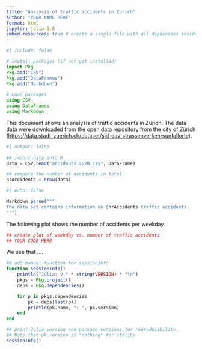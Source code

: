 ```yaml
---
title: "Analysis of traffic accidents in Zürich"
author: "YOUR NAME HERE"
format: html
jupyter: julia-1.8
embed-resources: true # create a single file with all depdencies inside
---
```


<!--
In order to use Julia, you need to:
- Have Julia installed (https://julialang.org/downloads/)
- Have it on your search path 
    - On UNIX alike: `which julia` must return a valid path
- Need the R package: JuliaCall (`install.packages("JuliaCall")`)
-->

```julia
#| include: false

# install packages (if not yet installed)
import Pkg
Pkg.add("CSV")
Pkg.add("DataFrames")
Pkg.add("Markdown")

# Load packages
using CSV
using DataFrames
using Markdown 
```


This document shows an analysis of traffic accidents in Zürich. The data data were downloaded
from the open data repository from the city of Zürich 
(<https://data.stadt-zuerich.ch/dataset/sid_dav_strassenverkehrsunfallorte>).

```julia
#| output: false
 
## import data into R
data = CSV.read("accidents_2020.csv", DataFrame)

## compute the number of accidents in total
nrAccidents = nrow(data)
```

```julia
#| echo: false

Markdown.parse("""
The data set contains information on $nrAccidents traffic accidents.
""")
```

The following plot shows the number of accidents per weekday.

```r
## create plot of weekday vs. number of traffic accidents
## YOUR CODE HERE
```

We see that ....


```julia
## add manual function for sessionInfo
function sessioninfo()
    println("Julia: v." * string(VERSION) * "\n")
    pkgs = Pkg.project()
    deps = Pkg.dependencies()

    for p in pkgs.dependencies
        pk = deps[last(p)]
        println(pk.name, ": ", pk.version)
    end
end

## print Julia version and package versions for reproducibility
## Note that pk.version is "nothing" for stdlibs
sessioninfo()
```